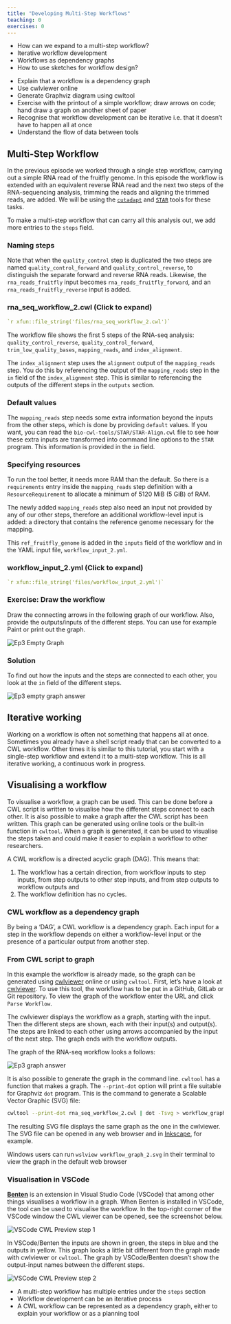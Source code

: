 ```yaml
---
title: "Developing Multi-Step Workflows"
teaching: 0
exercises: 0
---
```


::::::::::::::::::::::::::::: questions
- How can we expand to a multi-step workflow?
- Iterative workflow development
- Workflows as dependency graphs
- How to use sketches for workflow design?
:::::::::::::::::::::::::::::

::::::::::::::::::::::::::::: objectives
- Explain that a workflow is a dependency graph
- Use cwlviewer online
- Generate Graphviz diagram using cwltool
- Exercise with the printout of a simple workflow; draw arrows on code; hand draw a graph on another sheet of paper
- Recognise that workflow development can be iterative i.e. that it doesn't have to happen all at once
- Understand the flow of data between tools
:::::::::::::::::::::::::::::


## Multi-Step Workflow

In the previous episode we worked through a single step workflow, carrying out a simple RNA read
of the fruitfly genome. In this episode the workflow is extended with an equivalent reverse
RNA read and the next two steps of the RNA-sequencing analysis, trimming the reads and
aligning the trimmed reads, are added.
We will be using the [`cutadapt`](https://bio.tools/cutadapt)  and [`STAR`](https://bio.tools/star) tools for these tasks.

To make a multi-step workflow that can carry all this analysis out, we add more entries
to the `steps` field. 

:::::::::::::::::::::::: callout

### Naming steps

Note that when the `quality_control` step is duplicated the two
steps are named `quality_control_forward` and `quality_control_reverse`, to distinguish
the separate forward and reverse RNA reads. Likewise, the `rna_reads_fruitfly` input becomes
`rna_reads_fruitfly_forward`, and an `rna_reads_fruitfly_reverse` input is added.

:::::::::::::::::::::::

::::::::::::::::::::::: spoiler

### rna_seq_workflow_2.cwl (Click to expand)

```yaml
`r xfun::file_string('files/rna_seq_workflow_2.cwl')`
```

::::::::::::::::::::::

The workflow file shows the first 5 steps of the RNA-seq analysis: `quality_control_reverse`,
`quality_control_forward`, `trim_low_quality_bases`, `mapping_reads`, and `index_alignment`.

The `index_alignment` step uses the `alignment` output of the `mapping_reads` step.
You do this by referencing the output of the `mapping_reads` step in the `in` field of the `index_alignment` step.
This is similar to referencing the outputs of the different steps in the `outputs` section.

:::::::::::::::::::::::: callout

### Default values

The `mapping_reads` step needs some extra information beyond the inputs from the other steps, which
is done by providing `default` values. If you want, you can read the `bio-cwl-tools/STAR/STAR-Align.cwl`
file to see how these extra inputs are transformed into command line options to the `STAR` program.
This information is provided in the `in` field.

::::::::::::::::::::::::

:::::::::::::::::::::::: callout

### Specifying resources

To run the tool better, it needs more RAM than the default. So there is a `requirements` entry inside
the `mapping_reads` step definition with a `ResourceRequirement` to allocate a minimum of
5120 MiB (5 GiB) of RAM.

:::::::::::::::::::::::



The newly added `mapping_reads` step also need an input not provided by any of our other steps,
therefore an additional workflow-level input is added: a directory that contains the reference genome
necessary for the mapping.

This `ref_fruitfly_genome` is added in the `inputs` field of the workflow and in the YAML input file,
`workflow_input_2.yml`.

::::::::::::::::::::::: spoiler

### workflow_input_2.yml (Click to expand)

```yaml
`r xfun::file_string('files/workflow_input_2.yml')`
```

:::::::::::::::::::::::

::::::::::::::::::::::::::::: challenge

### Exercise: Draw the workflow

Draw the connecting arrows in the following graph of our workflow. Also, provide the outputs/inputs
of the different steps. You can use for example Paint or print out the graph.

![](fig/Ep3_empty_graph.png){alt="Ep3 Empty Graph" style='height: "300px"'}

::::::::::::::::::::::::::::

:::::::::::::::::::::::::::: solution

### Solution
 To find out how the inputs and the steps are connected to each other, you look at the `in` field
 of the different steps.

![](fig/Ep3_graph_answer.png){alt="Ep3 empty graph answer" style='height: "300px"'}

::::::::::::::::::::::::::::

:::::::::::::::::::::::::::: callout

## Iterative working
Working on a workflow is often not something that happens all at once.
Sometimes you already have a shell script ready that can be converted to a CWL workflow.
Other times it is similar to this tutorial, you start with a single-step workflow and extend it to
a multi-step workflow.
This is all iterative working, a continuous work in progress.

::::::::::::::::::::::::::::


## Visualising a workflow

To visualise a workflow, a graph can be used. This can be done before a CWL script is written to
visualise how the different steps connect to each other. It is also possible to make a graph after
the CWL script has been written. This graph can be generated using online tools or the built-in
function in `cwltool`. When a graph is generated, it can be used to visualise the steps taken and
could make it easier to explain a workflow to other researchers.

A CWL workflow is a directed acyclic graph (DAG). This means that:

1. The workflow has a certain direction, from workflow inputs to step inputs, from step outputs to
   other step inputs, and from step outputs to workflow outputs
and
2. The workflow definition has no cycles.

::::::::::::::::::::::::::: callout

### CWL workflow as a dependency graph

By being a 'DAG', a CWL workflow is a dependency graph. Each input for a step in the workflow depends on either a
workflow-level input or the presence of a particular output from another step.

:::::::::::::::::::::::::::


### From CWL script to graph

In this example the workflow is already made, so the graph can be generated using
[cwlviewer](https://view.commonwl.org/) online or using `cwltool`. First, let's have a look at
[cwlviewer](https://view.commonwl.org/). To use this tool, the workflow has to be put in a GitHub,
GitLab or Git repository. To view the graph of the workflow enter the URL and click `Parse Workflow`.

The cwlviewer displays the workflow as a graph, starting with the input. Then the different steps
are shown, each with their input(s) and output(s). The steps are linked to each other using arrows
accompanied by the input of the next step. The graph ends with the workflow outputs.

The graph of the RNA-seq workflow looks a follows:

![](fig/Ep3_graph_answer.png){alt="Ep3 graph answer" style='height: "400px"'}

It is also possible to generate the graph in the command line. `cwltool` has a function that makes a
graph. The `--print-dot` option will print a file suitable for Graphviz `dot` program. This is the
command to generate a Scalable Vector Graphic (SVG) file:

```bash
cwltool --print-dot rna_seq_workflow_2.cwl | dot -Tsvg > workflow_graph_2.svg
```

The resulting SVG file displays the same graph as the one in the cwlviewer. The SVG file can be
opened in any web browser and in [Inkscape](https://inkscape.org/), for example.

:::::::::::::::::::::::::::::::: callout

Windows users can run `wslview workflow_graph_2.svg` in their terminal to view the graph in the default web browser

::::::::::::::::::::::::::::::::

### Visualisation in VSCode

[__Benten__](https://marketplace.visualstudio.com/items?itemName=sbg-rabix.benten-cwl) is an extension
in Visual Studio Code (VSCode) that among other things visualises a workflow in a graph. When Benten
is installed in VSCode, the tool can be used to visualise the workflow. In the top-right corner of
the VSCode window the CWL viewer can be opened, see the screenshot below.


![](fig/VSCode_CWL_Preview_(step1).png){alt='VSCode CWL Preview step 1' style='height: "400px"'}

In VSCode/Benten the inputs are shown in green, the steps in blue and the outputs in yellow. This
graph looks a little bit different from the graph made with cwlviewer or `cwltool`.
The graph by VSCode/Benten doesn't show the output-input names between the different steps.

![](fig/VSCode_CWL_Preview_(step2).png){alt='VSCode CWL Preview step 2' style='height: "400px"'}


:::::::::::::::::::::::: keypoints

- A multi-step workflow has multiple entries under the `steps` section
- Workflow development can be an iterative process
- A CWL workflow can be represented as a dependency graph, either to explain your workflow or as a planning tool

::::::::::::::::::::::::

